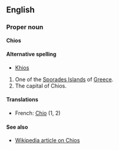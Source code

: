 ==English==
===Proper noun===
'''Chios'''

====Alternative spelling====
*[[Khios]]

#One of the [[Sporades Islands]] of [[Greece]].
#The capital of Chios.

====Translations====
*French: [[Chio]] (1, 2)

====See also====
*[[en:Khios|Wikipedia article on Chios]]